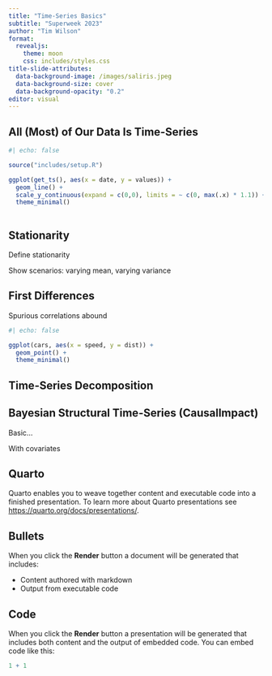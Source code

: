 ```yaml
---
title: "Time-Series Basics"
subtitle: "Superweek 2023"
author: "Tim Wilson"
format:
  revealjs: 
    theme: moon
    css: includes/styles.css
title-slide-attributes:
  data-background-image: /images/saliris.jpeg
  data-background-size: cover
  data-background-opacity: "0.2"
editor: visual
---
```


## All (Most) of Our Data Is Time-Series

```r
#| echo: false

source("includes/setup.R")

ggplot(get_ts(), aes(x = date, y = values)) +
  geom_line() +
  scale_y_continuous(expand = c(0,0), limits = ~ c(0, max(.x) * 1.1)) +
  theme_minimal()
  

```

## Stationarity

Define stationarity

Show scenarios: varying mean, varying variance

## First Differences

Spurious correlations abound

```r
#| echo: false

ggplot(cars, aes(x = speed, y = dist)) +
  geom_point() +
  theme_minimal()


```

## Time-Series Decomposition

## Bayesian Structural Time-Series (CausalImpact)

Basic...

With covariates

## Quarto

Quarto enables you to weave together content and executable code into a finished presentation. To learn more about Quarto presentations see <https://quarto.org/docs/presentations/>.

## Bullets

When you click the **Render** button a document will be generated that includes:

-   Content authored with markdown
-   Output from executable code

## Code

When you click the **Render** button a presentation will be generated that includes both content and the output of embedded code. You can embed code like this:

```r
1 + 1
```
